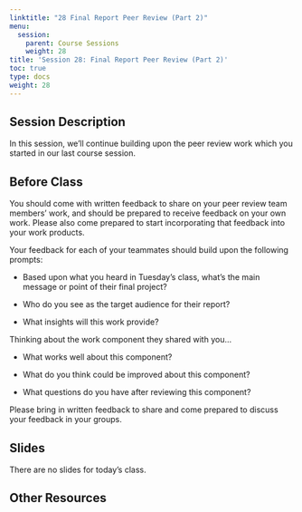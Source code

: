 ```yaml
---
linktitle: "28 Final Report Peer Review (Part 2)"
menu:
  session:
    parent: Course Sessions
    weight: 28
title: 'Session 28: Final Report Peer Review (Part 2)'
toc: true
type: docs
weight: 28
---
```


## Session Description

In this session, we'll continue building upon the peer review work which you started in our last course session.

## Before Class

You should come with written feedback to share on your peer review team members' work, and should be prepared to receive feedback on your own work. Please also come prepared to start incorporating that feedback into your work products.

Your feedback for each of your teammates should build upon the following prompts:

- Based upon what you heard in Tuesday's class, what's the main message or point of their final project?

- Who do you see as the target audience for their report?

- What insights will this work provide?

Thinking about the work component they shared with you...

- What works well about this component?

- What do you think could be improved about this component?

- What questions do you have after reviewing this component?

Please bring in written feedback to share and come prepared to discuss your feedback in your groups.

## Slides

There are no slides for today's class.

## Other Resources
